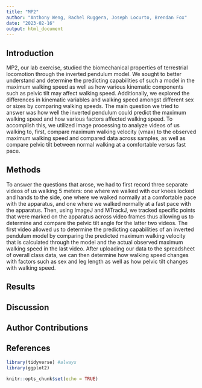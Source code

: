 ```yaml
---
title: "MP2"
author: "Anthony Weng, Rachel Ruggera, Joseph Locurto, Brendan Fox"
date: "2023-02-16"
output: html_document
---
```

## Introduction 

MP2, our lab exercise, studied the biomechanical properties of terrestrial locomotion through the inverted pendulum model. We sought to better understand and determine the predicting capabilities of such a model in the maximum walking speed as well as how various kinematic components such as pelvic tilt may affect walking speed. Additionally, we explored the differences in kinematic variables and walking speed amongst different sex or sizes by comparing walking speeds. The main question we tried to answer was how well the inverted pendulum could predict the maximum walking speed and how various factors affected walking speed. To accomplish this, we utilized image processing to analyze videos of us walking to, first, compare maximum walking velocity (vmax) to the observed maximum walking speed and compared data across samples, as well as compare pelvic tilt between normal walking at a comfortable versus fast pace. 

## Methods

To answer the questions that arose, we had to first record three separate videos of us walking 5 meters: one where we walked with our knees locked and hands to the side, one where we walked normally at a comfortable pace with the apparatus, and one where we walked normally at a fast pace with the apparatus. Then, using ImageJ and MTrackJ, we tracked specific points that were marked on the apparatus across video frames thus allowing us to determine and compare the pelvic tilt angle for the latter two videos. The first video allowed us to determine the predicting capabilities of an inverted pendulum model by comparing the predicted maximum walking velocity that is calculated through the model and the actual observed maximum walking speed in the last video. After uploading our data to the spreadsheet of overall class data, we can then determine how walking speed changes with factors such as sex and leg length as well as how pelvic tilt changes with walking speed. 

## Results

## Discussion

## Author Contributions

## References


```r
library(tidyverse) #always
library(ggplot2)
``` 

```r
knitr::opts_chunk$set(echo = TRUE)
```

